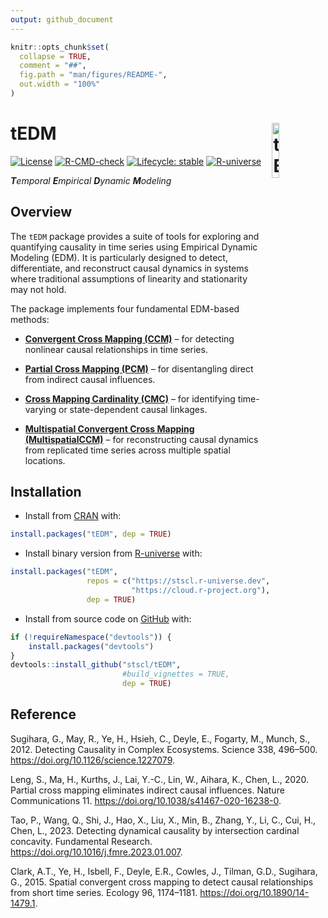 ```yaml
---
output: github_document
---
```


<!-- README.md is generated from README.Rmd. Please edit that file -->

```r
knitr::opts_chunk$set(
  collapse = TRUE,
  comment = "##",
  fig.path = "man/figures/README-",
  out.width = "100%"
)
```

# tEDM <a href="https://stscl.github.io/tEDM/"><img src="man/figures/tEDM.png" align="right" hspace="10" vspace="0" width="15%" alt="tEDM website: https://stscl.github.io/tEDM/"/></a>

<!-- badges: start -->

<!-- [![CRAN](https://www.r-pkg.org/badges/version/tEDM)](https://CRAN.R-project.org/package=tEDM) -->
<!-- [![CRAN Release](https://www.r-pkg.org/badges/last-release/tEDM)](https://CRAN.R-project.org/package=tEDM) -->
<!-- [![CRAN Checks](https://badges.cranchecks.info/worst/tEDM.svg)](https://cran.r-project.org/web/checks/check_results_tEDM.html) -->
<!-- [![Downloads_all](https://badgen.net/cran/dt/tEDM?color=orange)](https://CRAN.R-project.org/package=tEDM) -->
<!-- [![Downloads_month](https://cranlogs.r-pkg.org/badges/tEDM)](https://CRAN.R-project.org/package=tEDM) -->
[![License](https://img.shields.io/badge/license-GPL--3-brightgreen.svg?style=flat)](http://www.gnu.org/licenses/gpl-3.0.html)
[![R-CMD-check](https://github.com/stscl/tEDM/actions/workflows/R-CMD-check.yaml/badge.svg)](https://github.com/stscl/tEDM/actions/workflows/R-CMD-check.yaml)
[![Lifecycle: stable](https://img.shields.io/badge/lifecycle-stable-20b2aa.svg)](https://lifecycle.r-lib.org/articles/stages.html#stable)
[![R-universe](https://stscl.r-universe.dev/badges/tEDM?color=cyan)](https://stscl.r-universe.dev/tEDM)

<!-- badges: end -->

_**T**emporal **E**mpirical **D**ynamic **M**odeling_

## Overview

The `tEDM` package provides a suite of tools for exploring and quantifying causality in time series using Empirical Dynamic Modeling (EDM). It is particularly designed to detect, differentiate, and reconstruct causal dynamics in systems where traditional assumptions of linearity and stationarity may not hold.

The package implements four fundamental EDM-based methods:

- [**Convergent Cross Mapping (CCM)**][1] – for detecting nonlinear causal relationships in time series.

- [**Partial Cross Mapping (PCM)**][2] – for disentangling direct from indirect causal influences.

- [**Cross Mapping Cardinality (CMC)**][3] – for identifying time-varying or state-dependent causal linkages.

- [**Multispatial Convergent Cross Mapping (MultispatialCCM)**][4] – for reconstructing causal dynamics from replicated time series across multiple spatial locations.

## Installation

- Install from [CRAN](https://CRAN.R-project.org/package=tEDM) with:

``` r
install.packages("tEDM", dep = TRUE)
```

- Install binary version from [R-universe](https://stscl.r-universe.dev/tEDM) with:

``` r
install.packages("tEDM",
                 repos = c("https://stscl.r-universe.dev",
                           "https://cloud.r-project.org"),
                 dep = TRUE)
```

- Install from source code on [GitHub](https://github.com/stscl/tEDM) with:

```r
if (!requireNamespace("devtools")) {
    install.packages("devtools")
}
devtools::install_github("stscl/tEDM",
                         #build_vignettes = TRUE,
                         dep = TRUE)
```

## Reference

Sugihara, G., May, R., Ye, H., Hsieh, C., Deyle, E., Fogarty, M., Munch, S., 2012. Detecting Causality in Complex Ecosystems. Science 338, 496–500. [https://doi.org/10.1126/science.1227079][1].

Leng, S., Ma, H., Kurths, J., Lai, Y.-C., Lin, W., Aihara, K., Chen, L., 2020. Partial cross mapping eliminates indirect causal influences. Nature Communications 11. [https://doi.org/10.1038/s41467-020-16238-0][2].

Tao, P., Wang, Q., Shi, J., Hao, X., Liu, X., Min, B., Zhang, Y., Li, C., Cui, H., Chen, L., 2023. Detecting dynamical causality by intersection cardinal concavity. Fundamental Research. [https://doi.org/10.1016/j.fmre.2023.01.007][3].

Clark, A.T., Ye, H., Isbell, F., Deyle, E.R., Cowles, J., Tilman, G.D., Sugihara, G., 2015. Spatial convergent cross mapping to detect causal relationships from short time series. Ecology 96, 1174–1181. [https://doi.org/10.1890/14-1479.1][4].

&nbsp; 

[1]: https://doi.org/10.1126/science.1227079
[2]: https://doi.org/10.1038/s41467-020-16238-0
[3]: https://doi.org/10.1016/j.fmre.2023.01.007
[4]: https://doi.org/10.1890/14-1479.1
